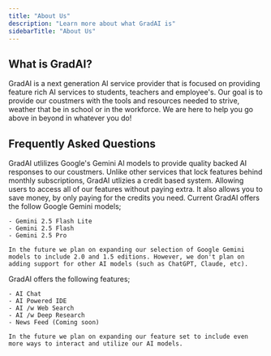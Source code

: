 ```yaml
---
title: "About Us"
description: "Learn more about what GradAI is"
sidebarTitle: "About Us"
---
```


## What is GradAI?

GradAI is a next generation AI service provider that is focused on providing feature rich AI services to students, teachers and employee's. Our goal is to provide our coustmers with the tools and resources needed to strive, weather that be in school or in the workforce. We are here to help you go above in beyond in whatever you do\!

## Frequently Asked Questions

<AccordionGroup>
  <Accordion title="What makes GradAI unique?" icon="sparkles">
    GradAI utlilizes Google's Gemini AI models to provide quality backed AI responses to our coustmers. Unlike other services that lock features behind monthly subscriptions, GradAI utlizies a credit based system. Allowing users to access all of our features without paying extra. It also allows you to save money, by only paying for the credits you need.
  </Accordion>
  <Accordion title="What AI models are avaliable?" icon="robot">
    Current GradAI offers the follow Google Gemini models;

    - Gemini 2.5 Flash Lite
    - Gemini 2.5 Flash
    - Gemini 2.5 Pro

    In the future we plan on expanding our selection of Google Gemini models to include 2.0 and 1.5 editions. However, we don't plan on adding support for other AI models (such as ChatGPT, Claude, etc).
  </Accordion>
  <Accordion title="What are some of the features?" icon="list">
    GradAI offers the following features;

    - AI Chat
    - AI Powered IDE
    - AI /w Web Search
    - AI /w Deep Research
    - News Feed (Coming soon)

    In the future we plan on expanding our feature set to include even more ways to interact and utilize our AI models.
  </Accordion>
</AccordionGroup>